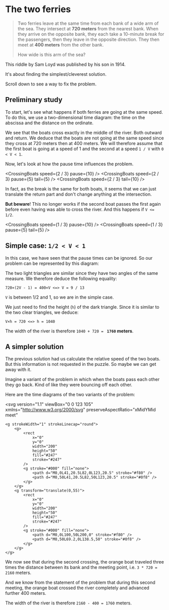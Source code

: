 
# The two ferries

> Two ferries leave at the same time from each bank of a wide arm of the sea.
> They intersect at **720 meters** from the nearest bank.
> When they arrive on the opposite bank, they each take a 10-minute break
> for the passengers, then they leave in the opposite direction.
> They then meet at **400 meters** from the other bank.
>
> How wide is this arm of the sea?

This riddle by Sam Loyd was published by his son in 1914.

It's about finding the simplest/cleverest solution.

<AntiSpoil>Scroll down to see a way to fix the problem.</AntiSpoil>

## Preliminary study

To start, let's see what happens if both ferries are going at the same speed.
To do this, we use a two-dimensional time diagram:
the time on the abscissa and the distance on the ordinate.

<CrossingBoats speed={1} pause={10} />

We see that the boats cross exactly in the middle of the river.
Both outward and return.
We deduce that the boats are not going at the same speed since they cross
at 720 meters then at 400 meters.
We will therefore assume that the first boat is going at a speed of 1 and the second at a
speed `1 / V` with `0 < V < 1`.

Now, let's look at how the pause time influences the problem.

<CrossingBoats speed={2 / 3} pause={10} />
<CrossingBoats speed={2 / 3} pause={5} tail={5} />
<CrossingBoats speed={2 / 3} tail={10} />

In fact, as the break is the same for both boats, it seems that we can
just translate the return part and don't change anything at the intersection.

**But beware**!
This no longer works if the second boat passes the first again before even having
was able to cross the river. And this happens if `V <= 1/2`.

<CrossingBoats speed={1 / 3} pause={10} />
<CrossingBoats speed={1 / 3} pause={5} tail={5} />

## Simple case: `1/2 < V < 1`

In this case, we have seen that the pause times can be ignored.
So our problem can be represented by this diagram:

<Schema />

The two light triangles are similar since they have two angles
of the same measure. We therefore deduce the following equality:

```
720×(2V - 1) = 400×V <=> V = 9 / 13
```

`V` is between 1/2 and 1, so we are in the simple case.

We just need to find the height (`h`) of the dark triangle.
Since it is similar to the two clear triangles, we deduce:

```
V×h = 720 <=> h = 1040
```

The width of the river is therefore `1040 + 720 = ` **`1760` meters**.

## A simpler solution

The previous solution had us calculate the relative speed of the two boats.
But this information is not requested in the puzzle.
So maybe we can get away with it.

Imagine a variant of the problem in which when the boats pass each other
they go back. Kind of like they were bouncing off each other.

Here are the time diagrams of the two variants of the problem:

<svg
    version="1.1"
    viewBox="0 0 123 105"
    xmlns="http://www.w3.org/2000/svg"
    preserveAspectRatio="xMidYMid meet"
>
    <g strokeWidth="1" strokeLinecap="round">
        <g>
            <rect
                x="0"
                y="0"
                width="200"
                height="50"
                fill="#247"
                stroke="#247"
            />
            <g stroke="#000" fill="none">
                <path d="M0,0L41,20.5L82,0L123,20.5" stroke="#f80" />
                <path d="M0,50L41,20.5L82,50L123,20.5" stroke="#0f8" />
            </g>
        </g>
        <g transform="translate(0,55)">
            <rect
                x="0"
                y="0"
                width="200"
                height="50"
                fill="#247"
                stroke="#247"
            />
            <g stroke="#000" fill="none">
                <path d="M0,0L100,50L200,0" stroke="#f80" />
                <path d="M0,50L69.2,0L138.5,50" stroke="#0f8" />
            </g>
        </g>
    </g>
</svg>

We now see that during the second crossing, the orange boat
traveled three times the distance between its bank and the meeting point,
i.e. `3 * 720 = 2160` meters.

And we know from the statement of the problem that during this second meeting,
the orange boat crossed the river completely and advanced further
400 meters.

The width of the river is therefore `2160 - 400 = 1760` meters.
